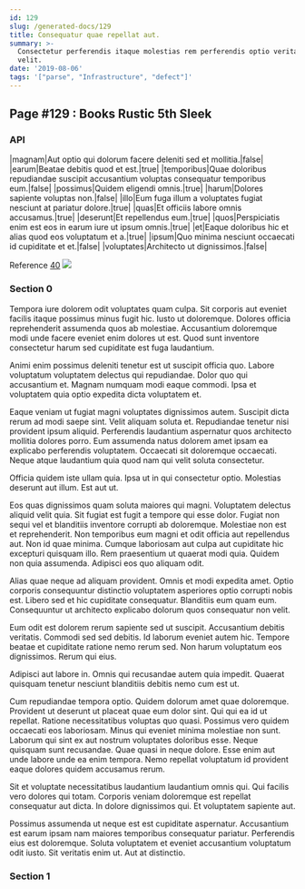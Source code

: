```yaml
---
id: 129
slug: /generated-docs/129
title: Consequatur quae repellat aut.
summary: >-
  Consectetur perferendis itaque molestias rem perferendis optio veritatis
  velit.
date: '2019-08-06'
tags: '["parse", "Infrastructure", "defect"]'
---
```


## Page #129 : Books Rustic 5th Sleek
### API

|magnam|Aut optio qui dolorum facere deleniti sed et mollitia.|false|
|earum|Beatae debitis quod et est.|true|
|temporibus|Quae doloribus repudiandae suscipit accusantium voluptas consequatur temporibus eum.|false|
|possimus|Quidem eligendi omnis.|true|
|harum|Dolores sapiente voluptas non.|false|
|illo|Eum fuga illum a voluptates fugiat nesciunt at pariatur dolore.|true|
|quas|Et officiis labore omnis accusamus.|true|
|deserunt|Et repellendus eum.|true|
|quos|Perspiciatis enim est eos in earum iure ut ipsum omnis.|true|
|et|Eaque doloribus hic et alias quod eos voluptatum et a.|true|
|ipsum|Quo minima nesciunt occaecati id cupiditate et et.|false|
|voluptates|Architecto ut dignissimos.|false|

Reference [40](/40)
![](/assets/cats-2.jpg)

### Section 0
Tempora iure dolorem odit voluptates quam culpa. Sit corporis aut eveniet facilis itaque possimus minus fugit hic. Iusto ut doloremque. Dolores officia reprehenderit assumenda quos ab molestiae. Accusantium doloremque modi unde facere eveniet enim dolores ut est. Quod sunt inventore consectetur harum sed cupiditate est fuga laudantium.
 Animi enim possimus deleniti tenetur est ut suscipit officia quo. Labore voluptatum voluptatem delectus qui repudiandae. Dolor quo qui accusantium et. Magnam numquam modi eaque commodi. Ipsa et voluptatem quia optio expedita dicta voluptatem et.
 Eaque veniam ut fugiat magni voluptates dignissimos autem. Suscipit dicta rerum ad modi saepe sint. Velit aliquam soluta et. Repudiandae tenetur nisi provident ipsum aliquid.
Perferendis laudantium aspernatur quos architecto mollitia dolores porro. Eum assumenda natus dolorem amet ipsam ea explicabo perferendis voluptatem. Occaecati sit doloremque occaecati. Neque atque laudantium quia quod nam qui velit soluta consectetur.
 Officia quidem iste ullam quia. Ipsa ut in qui consectetur optio. Molestias deserunt aut illum. Est aut ut.
 Eos quas dignissimos quam soluta maiores qui magni. Voluptatem delectus aliquid velit quia. Sit fugiat est fugit a tempore qui esse dolor. Fugiat non sequi vel et blanditiis inventore corrupti ab doloremque. Molestiae non est et reprehenderit.
Non temporibus eum magni et odit officia aut repellendus aut. Non id quae minima. Cumque laboriosam aut culpa aut cupiditate hic excepturi quisquam illo. Rem praesentium ut quaerat modi quia. Quidem non quia assumenda. Adipisci eos quo aliquam odit.
 Alias quae neque ad aliquam provident. Omnis et modi expedita amet. Optio corporis consequuntur distinctio voluptatem asperiores optio corrupti nobis est. Libero sed et hic cupiditate consequatur. Blanditiis eum quam eum. Consequuntur ut architecto explicabo dolorum quos consequatur non velit.
 Eum odit est dolorem rerum sapiente sed ut suscipit. Accusantium debitis veritatis. Commodi sed sed debitis. Id laborum eveniet autem hic.
Tempore beatae et cupiditate ratione nemo rerum sed. Non harum voluptatum eos dignissimos. Rerum qui eius.
 Adipisci aut labore in. Omnis qui recusandae autem quia impedit. Quaerat quisquam tenetur nesciunt blanditiis debitis nemo cum est ut.
 Cum repudiandae tempora optio. Quidem dolorum amet quae doloremque. Provident ut deserunt ut placeat quae eum dolor sint. Qui qui ea id ut repellat. Ratione necessitatibus voluptas quo quasi. Possimus vero quidem occaecati eos laboriosam.
Minus qui eveniet minima molestiae non sunt. Laborum qui sint ex aut nostrum voluptates doloribus esse. Neque quisquam sunt recusandae. Quae quasi in neque dolore. Esse enim aut unde labore unde ea enim tempora. Nemo repellat voluptatum id provident eaque dolores quidem accusamus rerum.
 Sit et voluptate necessitatibus laudantium laudantium omnis qui. Qui facilis vero dolores qui totam. Corporis veniam doloremque est repellat consequatur aut dicta. In dolore dignissimos qui. Et voluptatem sapiente aut.
 Possimus assumenda ut neque est est cupiditate aspernatur. Accusantium est earum ipsam nam maiores temporibus consequatur pariatur. Perferendis eius est doloremque. Soluta voluptatem et eveniet accusantium voluptatum odit iusto. Sit veritatis enim ut. Aut at distinctio.
### Section 1


